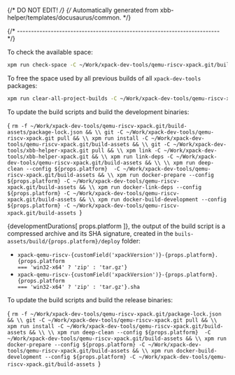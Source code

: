 {/* DO NOT EDIT! */}
{/* Automatically generated from xbb-helper/templates/docusaurus/common. */}




{/* ------------------------------------------------------------------------ */}

To check the available space:

```sh
xpm run check-space -C ~/Work/xpack-dev-tools/qemu-riscv-xpack.git/build-assets
```

To free the space used by all previous builds of all `xpack-dev-tools` packages:

```sh
xpm run clear-all-project-builds -C ~/Work/xpack-dev-tools/qemu-riscv-xpack.git/build-assets
```

To update the build scripts and build the development binaries:

<CodeBlock language="sh"> {
`rm -f ~/Work/xpack-dev-tools/qemu-riscv-xpack.git/build-assets/package-lock.json && \\
git -C ~/Work/xpack-dev-tools/qemu-riscv-xpack.git pull && \\
xpm run install -C ~/Work/xpack-dev-tools/qemu-riscv-xpack.git/build-assets && \\
git -C ~/Work/xpack-dev-tools/xbb-helper-xpack.git pull && \\
xpm link -C ~/Work/xpack-dev-tools/xbb-helper-xpack.git && \\
xpm run link-deps -C ~/Work/xpack-dev-tools/qemu-riscv-xpack.git/build-assets && \\
\\
xpm run deep-clean --config ${props.platform}  -C ~/Work/xpack-dev-tools/qemu-riscv-xpack.git/build-assets && \\
xpm run docker-prepare --config ${props.platform} -C ~/Work/xpack-dev-tools/qemu-riscv-xpack.git/build-assets && \\
xpm run docker-link-deps --config ${props.platform} -C ~/Work/xpack-dev-tools/qemu-riscv-xpack.git/build-assets && \\
xpm run docker-build-development --config ${props.platform} -C ~/Work/xpack-dev-tools/qemu-riscv-xpack.git/build-assets
`} </CodeBlock>

{developmentDurations[ props.platform ]}, the output of the build script is a compressed
archive and its SHA signature, created in
the <code>buils-assets/build/{props.platform}/deploy</code> folder:

* <code>xpack-qemu-riscv-{customField('xpackVersion')}-{props.platform}.{props.platform === 'win32-x64' ? 'zip' : 'tar.gz'}</code>
* <code>xpack-qemu-riscv-{customField('xpackVersion')}-{props.platform}.{props.platform === 'win32-x64' ? 'zip' : 'tar.gz'}.sha</code>

To update the build scripts and build the release binaries:

<CodeBlock language="sh"> {
`rm -f ~/Work/xpack-dev-tools/qemu-riscv-xpack.git/package-lock.json && \\
git -C ~/Work/xpack-dev-tools/qemu-riscv-xpack.git pull && \\
xpm run install -C ~/Work/xpack-dev-tools/qemu-riscv-xpack.git/build-assets && \\
\\
xpm run deep-clean --config ${props.platform}  -C ~/Work/xpack-dev-tools/qemu-riscv-xpack.git/build-assets && \\
xpm run docker-prepare --config ${props.platform} -C ~/Work/xpack-dev-tools/qemu-riscv-xpack.git/build-assets && \\
xpm run docker-build-development --config ${props.platform} -C ~/Work/xpack-dev-tools/qemu-riscv-xpack.git/build-assets
`} </CodeBlock>
